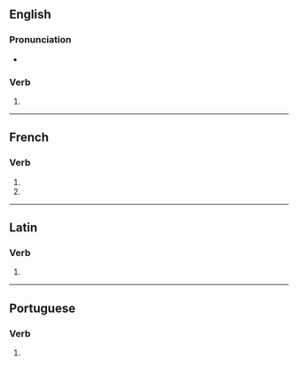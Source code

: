 {{also|dissuadés}}

==English==

===Pronunciation===
* {{rhymes|eɪdz|lang=en}}

===Verb===
{{head|en|verb form}}

# {{en-third-person singular of|dissuade}}

----

==French==

===Verb===
{{fr-verb-form}}

# {{inflection of|dissuader||2|s|pres|indc|lang=fr}}
# {{inflection of|dissuader||2|s|pres|subj|lang=fr}}

----

==Latin==

===Verb===
{{la-verb-form|dissuādēs}}

# {{inflection of|dissuādeō||2|s|pres|actv|indc|lang=la}}

----

==Portuguese==

===Verb===
{{pt-verb-form}}

# {{pt-verb-form-of|dissuadir}}